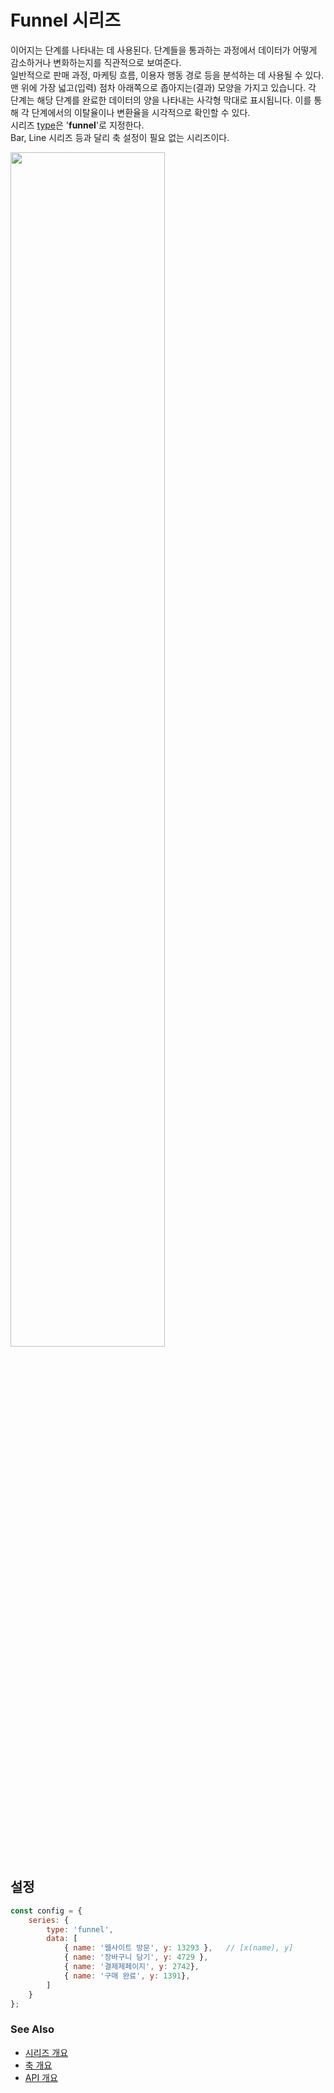 # Funnel 시리즈

이어지는 단계를 나타내는 데 사용된다. 
단계들을 통과하는 과정에서 데이터가 어떻게 감소하거나 변화하는지를 직관적으로 보여준다.<br/> 
일반적으로 판매 과정, 마케팅 흐름, 이용자 행동 경로 등을 분석하는 데 사용될 수 있다.
맨 위에 가장 넓고(입력) 점차 아래쪽으로 좁아지는(결과) 모양을 가지고 있습니다. 
각 단계는 해당 단계를 완료한 데이터의 양을 나타내는 사각형 막대로 표시됩니다. 
이를 통해 각 단계에서의 이탈율이나 변환율을 시각적으로 확인할 수 있다.<br/>
시리즈 [type](/config/config/series#type)은 '**funnel**'로 지정한다.<br/>
Bar, Line 시리즈 등과 달리 축 설정이 필요 없는 시리즈이다.<br/>

<img src="/images/guide/series/funnel-01.png" width="70%" class="border-img"/>

## 설정

```js
const config = {
    series: {
        type: 'funnel',
        data: [
            { name: '웹사이트 방문', y: 13293 },   // [x(name), y]
            { name: '장바구니 담기', y: 4729 }, 
            { name: '결제제페이지', y: 2742}, 
            { name: '구매 완료', y: 1391},
        ]
    }
};
```

### See Also

- [시리즈 개요](/guide/series)
- [축 개요](/guide/axes)
- [API 개요](/docs)